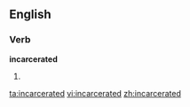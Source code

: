 
==English==

===Verb===
'''incarcerated'''

# {{past of|[[incarcerate]]}}

[[ta:incarcerated]]
[[vi:incarcerated]]
[[zh:incarcerated]]